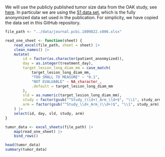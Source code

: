 We will use the publicly published tumor size data from the OAK study, see [here](https://journals.plos.org/ploscompbiol/article?id=10.1371/journal.pcbi.1009822). In particular we are using the [S1 data set](https://doi.org/10.1371/journal.pcbi.1009822.s006), which is the fully anonymized data set used in the publication. For simplicity, we have copied the data set in this GitHub repository.

```r
file_path <- "../data/journal.pcbi.1009822.s006.xlsx"

read_one_sheet <- function(sheet) {
    read_excel(file_path, sheet = sheet) |> 
    clean_names() |> 
    mutate(
        id = factor(as.character(patient_anonmyized)),
        day = as.integer(treatment_day),
        target_lesion_long_diam_mm = case_match(
            target_lesion_long_diam_mm,
            "TOO SMALL TO MEASURE" ~ "0.1",
            "NOT EVALUABLE" ~ NA_character_,
            .default = target_lesion_long_diam_mm
        ),
        sld = as.numeric(target_lesion_long_diam_mm),
        study = factor(gsub("^Study_(\\d+)_Arm_\\d+$", "\\1", study_arm)),
        arm = factor(gsub("^Study_\\d+_Arm_(\\d+)$", "\\1", study_arm))
    ) |> 
    select(id, day, sld, study, arm)
}

tumor_data <- excel_sheets(file_path) |> 
    map(read_one_sheet) |> 
    bind_rows()

head(tumor_data)
summary(tumor_data)
```